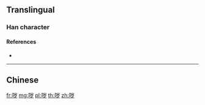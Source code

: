 ==Translingual==

===Han character===
{{Han char|rn=30|rad=口|as=06|sn=9|four=|canj=RUNI|ids=⿰口岁}}

====References====
* {{Han ref|kx=0189.271|hdz=10617.010|uh=54D5|ud=21717}}

----

==Chinese==
{{zh-see|噦}}

[[fr:哕]]
[[mg:哕]]
[[pl:哕]]
[[th:哕]]
[[zh:哕]]